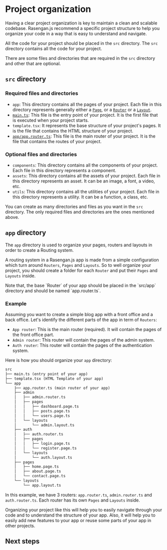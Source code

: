 
# Project organization

Having a clear project organization is key to maintain a clean and scalable codebase. Rasengan.js recommend a specific project structure to help you organize your code in a way that is easy to understand and navigate.

All the code for your project should be placed in the `src` directory. The `src` directory contains all the code for your project.

There are some files and directories that are required in the `src` directory and other that are optional.

## `src` directory

### Required files and directories

- `app`: This directory contains all the pages of your project. Each file in this directory represents generally either a [`Page`](/docs/core/routing/base-concepts#page), or a [`Router`](/docs/core/routing/base-concepts#router) or a [`Layout`](/docs/core/routing/base-concepts#layout).
- [`main.ts`](/docs/api-reference/file-conventions/main): This file is the entry point of your project. It is the first file that is executed when your project starts.
- `template.tsx`: It represents the base structure of your project's pages. It is the file that contains the HTML structure of your project.
- [`app/app.router.ts`](/docs/api-reference/file-conventions/router): This file is the main router of your project. It is the file that contains the routes of your project.

### Optional files and directories

- `components`: This directory contains all the components of your project. Each file in this directory represents a component.
- `assets`: This directory contains all the assets of your project. Each file in this directory represents an asset. It can be an image, a font, a video, etc.
- `utils`: This directory contains all the utilities of your project. Each file in this directory represents a utility. It can be a function, a class, etc.

You can create as many directories and files as you want in the `src` directory. The only required files and directories are the ones mentioned above.

## `app` directory

The `app` directory is used to organize your pages, routers and layouts in order to create a Routing system.

A routing system in a Rasengan.js app is made from a simple configuration which turn around `Routers`, `Pages` and `Layouts`. So to well organize your project, you should create a folder for each `Router` and put their `Pages` and `Layouts` inside.

<AlertBox>
  Note that, the base `Router` of your app should be placed in the `src/app`
  directory and should be named `app.router.ts`.
</AlertBox>

### Example

Assuming you want to create a simple blog app with a front office and a back office. Let's identify the different parts of the app in term of `Routers`:

- `App router`: This is the main router (required). It will contain the pages of the front office part.
- `Admin router`: This router will contain the pages of the admin system.
- `Auth router`: This router will contain the pages of the authentication system.

Here is how you should organize your `app` directory:

```txt
src
├── main.ts (entry point of your app)
├── template.tsx (HTML Template of your app)
└── app
    ├── app.router.ts (main router of your app)
    ├── admin
    │   ├── admin.router.ts
    │   ├── pages
    │   │   ├── dashboard.page.ts
    │   │   ├── posts.page.ts
    │   │   └── users.page.ts
    │   └── layouts
    │       └── admin.layout.ts
    ├── auth
    │   ├── auth.router.ts
    │   ├── pages
    │   │   ├── login.page.ts
    │   │   └── register.page.ts
    │   └── layouts
    │       └── auth.layout.ts
    ├── pages
    │   ├── home.page.ts
    │   ├── about.page.ts
    │   └── contact.page.ts
    └── layouts
        └── app.layout.ts
```

In this example, we have 3 routers: `app.router.ts`, `admin.router.ts` and `auth.router.ts`. Each router has its own `Pages` and `Layouts` inside.

Organizing your project like this will help you to easily navigate through your code and to understand the structure of your app. Also, it will help you to easily add new features to your app or reuse some parts of your app in other projects.

## Next steps
